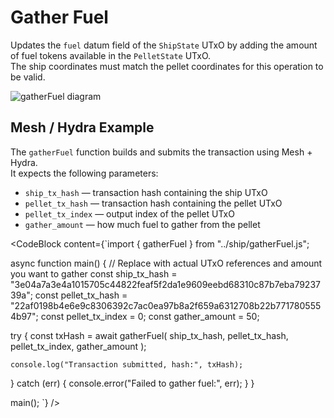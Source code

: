 
# Gather Fuel

Updates the `fuel` datum field of the `ShipState` UTxO by adding the amount of fuel tokens available in the `PelletState` UTxO.  
The ship coordinates must match the pellet coordinates for this operation to be valid.

![gatherFuel diagram](/txs/gather-fuel.png)

## Mesh / Hydra Example

The `gatherFuel` function builds and submits the transaction using Mesh + Hydra.  
It expects the following parameters:

- `ship_tx_hash` — transaction hash containing the ship UTxO  
- `pellet_tx_hash` — transaction hash containing the pellet UTxO  
- `pellet_tx_index` — output index of the pellet UTxO  
- `gather_amount` — how much fuel to gather from the pellet  

<CodeBlock content={`import { gatherFuel } from "../ship/gatherFuel.js";

async function main() {
  // Replace with actual UTxO references and amount you want to gather
  const ship_tx_hash = "3e04a7a3e4a1015705c44822feaf5f2da1e9609eebd68310c87b7eba7923739a";
  const pellet_tx_hash = "22af0198b4e6e9c8306392c7ac0ea97b8a2f659a6312708b22b7717805554b97";
  const pellet_tx_index = 0;
  const gather_amount = 50;

  try {
    const txHash = await gatherFuel(
      ship_tx_hash,
      pellet_tx_hash,
      pellet_tx_index,
      gather_amount
    );

    console.log("Transaction submitted, hash:", txHash);
  } catch (err) {
    console.error("Failed to gather fuel:", err);
  }
}

main();
`} />
